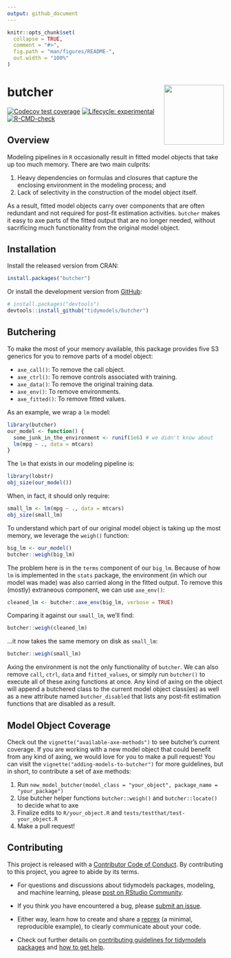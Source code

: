 ```yaml
---
output: github_document
---
```


<!-- README.md is generated from README.Rmd. Please edit that file -->

```r
knitr::opts_chunk$set(
  collapse = TRUE,
  comment = "#>",
  fig.path = "man/figures/README-",
  out.width = "100%"
)
```

# butcher <a href='https://butcher.tidymodels.org/'><img src='man/figures/logo.png' align="right" height="139" /></a>

<!-- badges: start -->
[![Codecov test coverage](https://codecov.io/gh/tidymodels/butcher/branch/main/graph/badge.svg)](https://app.codecov.io/gh/tidymodels/butcher?branch=main)
[![Lifecycle: experimental](https://img.shields.io/badge/lifecycle-experimental-orange.svg)](https://lifecycle.r-lib.org/articles/stages.html)
[![R-CMD-check](https://github.com/tidymodels/butcher/actions/workflows/R-CMD-check.yaml/badge.svg)](https://github.com/tidymodels/butcher/actions/workflows/R-CMD-check.yaml)
<!-- badges: end -->

## Overview

Modeling pipelines in `R` occasionally result in fitted model objects that take up too much memory. There are two main culprits:

1. Heavy dependencies on formulas and closures that capture the enclosing environment in the modeling process; and 
2. Lack of selectivity in the construction of the model object itself. 

As a result, fitted model objects carry over components that are often redundant and not required for post-fit estimation activities. `butcher` makes it easy to axe parts of the fitted output that are no longer needed, without sacrificing much functionality from the original model object. 

## Installation

Install the released version from CRAN:

```r
install.packages("butcher")
```

Or install the development version from [GitHub](https://github.com/):

```r
# install.packages("devtools")
devtools::install_github("tidymodels/butcher")
```

## Butchering 

To make the most of your memory available, this package provides five S3 generics for you to remove parts of a model object:

- `axe_call()`: To remove the call object.
- `axe_ctrl()`: To remove controls associated with training.
- `axe_data()`: To remove the original training data.
- `axe_env()`: To remove environments.
- `axe_fitted()`: To remove fitted values.

As an example, we wrap a `lm` model: 

```r
library(butcher)
our_model <- function() {
  some_junk_in_the_environment <- runif(1e6) # we didn't know about
  lm(mpg ~ ., data = mtcars) 
}
```

The `lm` that exists in our modeling pipeline is: 

```r
library(lobstr)
obj_size(our_model())
```

When, in fact, it should only require: 

```r
small_lm <- lm(mpg ~ ., data = mtcars) 
obj_size(small_lm)
```

To understand which part of our original model object is taking up the most memory, we leverage the `weigh()` function: 

```r
big_lm <- our_model()
butcher::weigh(big_lm)
```

The problem here is in the `terms` component of our `big_lm`. Because of how `lm` is implemented in the `stats` package, the environment (in which our model was made) was also carried along in the fitted output. To remove this (mostly) extraneous component, we can use `axe_env()`:

```r
cleaned_lm <- butcher::axe_env(big_lm, verbose = TRUE)
```

Comparing it against our `small_lm`, we'll find:

```r
butcher::weigh(cleaned_lm)
```

...it now takes the same memory on disk as `small_lm`:

```r
butcher::weigh(small_lm)
```

Axing the environment is not the only functionality of `butcher`. We can also remove `call`, `ctrl`, `data` and `fitted_values`, or simply run `butcher()` to execute all of these axing functions at once. Any kind of axing on the object will append a butchered class to the current model object class(es) as well as a new attribute named `butcher_disabled` that lists any post-fit estimation functions that are disabled as a result. 

## Model Object Coverage

Check out the `vignette("available-axe-methods")` to see butcher's current coverage. If you are working with a new model object that could benefit from any kind of axing, we would love for you to make a pull request! You can visit the `vignette("adding-models-to-butcher")` for more guidelines, but in short, to contribute a set of axe methods:

1) Run `new_model_butcher(model_class = "your_object", package_name = "your_package")`
2) Use butcher helper functions `butcher::weigh()` and `butcher::locate()` to decide what to axe
3) Finalize edits to `R/your_object.R` and `tests/testthat/test-your_object.R` 
4) Make a pull request! 

## Contributing

This project is released with a [Contributor Code of Conduct](https://contributor-covenant.org/version/2/0/CODE_OF_CONDUCT.html). By contributing to this project, you agree to abide by its terms.

- For questions and discussions about tidymodels packages, modeling, and machine learning, please [post on RStudio Community](https://community.rstudio.com/new-topic?category_id=15&tags=tidymodels,question).

- If you think you have encountered a bug, please [submit an issue](https://github.com/tidymodels/butcher/issues).

- Either way, learn how to create and share a [reprex](https://reprex.tidyverse.org/articles/articles/learn-reprex.html) (a minimal, reproducible example), to clearly communicate about your code.

- Check out further details on [contributing guidelines for tidymodels packages](https://www.tidymodels.org/contribute/) and [how to get help](https://www.tidymodels.org/help/).
